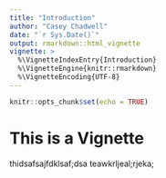```yaml
---
title: "Introduction"
author: "Casey Chadwell"
date: "`r Sys.Date()`"
output: rmarkdown::html_vignette
vignette: >
  %\VignetteIndexEntry{Introduction}
  %\VignetteEngine{knitr::rmarkdown}
  %\VignetteEncoding{UTF-8}
---
```


```r
knitr::opts_chunk$set(echo = TRUE)
```

# This is a Vignette
thidsafsajfdklsaf;dsa
teawkrljeal;rjeka;
